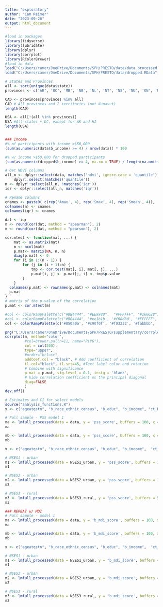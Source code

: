 ```yaml
---
title: "exploratory"
author: "Cam Reimer"
date: "2023-09-26"
output: html_document
---
```


```r
#load in packages 
library(tidyverse)
library(lubridate)
library(dplyr)
library(corrplot)
library(RColorBrewer)
#load in data
load("C:/Users/camer/OneDrive/Documents/SPH/PRESTO/data/data_processed.RData")
load("C:/Users/camer/OneDrive/Documents/SPH/PRESTO/data/dropped.RData")
```

```r
# States and Provinces
all <- sort(unique(data$state))
provinces <- c('AB', 'BC', 'MB', 'NB', 'NL', 'NT', 'NS', 'NU', 'ON', 'PE', 'QC', 'SK', 'YT')

CAD <- provinces[provinces %in% all]
CAD # All provinces and 2 territories (not Nunavut)
length(CAD)

USA <- all[!(all %in% provinces)]
USA #All states + DC, except for AK and HI
length(USA)


### Income 
#% of participants with income >$50,000
(sum(as.numeric(data$b_income) >= 4) / nrow(data)) * 100

#% w/ income >$50,000 for dropped participants
(sum(as.numeric(dropped$b_income) >= 4, na.rm = TRUE) / length(na.omit(dropped$b_income))) * 100
```

```r
# Get NDVI columns
all_n <- dplyr::select(data, matches('ndvi', ignore.case = 'quantile')) |>
    dplyr::select(!matches('quantile'))
n <- dplyr::select(all_n, !matches('iqr'))
iqr <- dplyr::select(all_n, matches('iqr'))

# Rename columns
cnames <- paste0( c(rep('Amax', 4), rep('Smax', 4), rep('Smean', 4)), ' ', rep(c('50m', '100m', '250m', '500m'), 3))
colnames(n) <- cnames
colnames(iqr) <- cnames

dat <- iqr
m <- round(cor(dat, method = "spearman"), 2)
m <- round(cor(dat, method = "pearson"), 2)

cor.mtest <- function(mat, ...) {
    mat <- as.matrix(mat)
    n <- ncol(mat)
    p.mat<- matrix(NA, n, n)
    diag(p.mat) <- 0
    for (i in 1:(n - 1)) {
        for (j in (i + 1):n) {
            tmp <- cor.test(mat[, i], mat[, j], ...)
            p.mat[i, j] <- p.mat[j, i] <- tmp$p.value
        }
    }
  colnames(p.mat) <- rownames(p.mat) <- colnames(mat)
  p.mat
}
# matrix of the p-value of the correlation
p.mat <- cor.mtest(m)

#col <- colorRampPalette(c("#BB4444", "#EE9988",  "#FFFFFF", "#166628"))
#col <- colorRampPalette(c("#BB4444", '#ee1b1b', '#f68d8d', "#FFFFFF", "#166628"))
col <- colorRampPalette(c('#850a0a', '#c90f0f', '#f03232', '#fabbbb', '#ffffff',  "#166628"))

```

```r
png("C:/Users/camer/OneDrive/Documents/SPH/PRESTO/supplementary/corrplot.png")
corrplot(m, method="color", 
         #col=brewer.pal(n=11, name="PiYG"), 
         col = col(200),
         type="upper", 
         #order="hclust", 
         addCoef.col = "black", # Add coefficient of correlation
         tl.col="black", tl.srt=45, #Text label color and rotation
         # Combine with significance
         p.mat = p.mat, sig.level = 0.1, insig = 'blank', 
         # hide correlation coefficient on the principal diagonal
         diag=FALSE 
         )
dev.off()

```

```r
# Estimates and CI for select models 
source("analysis_functions.R")
x <- c("ageatqstn", "b_race_ethnic_census", "b_educ", "b_income", "ct_HHinc", "ct_lths")

# Full sample - PSS model 1 
ma <- lmfull_processed(data = data, y = 'pss_score', buffers = 100, x = x[1:2], ndvi_measure = 'amax', sig_figs = 2)
ma

mb <- lmfull_processed(data = data, y = 'pss_score', buffers = 100, x = x, ndvi_measure = 'amax', sig_figs = 2)
mb

x <- c("ageatqstn", "b_race_ethnic_census", "b_educ", "b_income",  "ct_lths") 

# NSES1 - urban
m1 <- lmfull_processed(data = NSES1_urban, y = 'pss_score', buffers = 100, x = x, ndvi_measure = 'amax', sig_figs = 2 )
m1

# NSES2 - urban 
m2 <- lmfull_processed(data = NSES2_urban, y = 'pss_score', buffers = 100, x = x, ndvi_measure = 'amax', sig_figs = 2 )
m2

# NSES3 - rural
m3 <- lmfull_processed(data = NSES3_rural, y = 'pss_score', buffers = 500, x = x, ndvi_measure = 'amax', sig_figs = 2 )
m3

```

```r
### REPEAT w/ MDI 
# Full sample - model 1 
ma <- lmfull_processed(data = data, y = 'b_mdi_score', buffers = 100, x = x[1:2], ndvi_measure = 'amax', sig_figs = 2)
ma

mb <- lmfull_processed(data = data, y = 'b_mdi_score', buffers = 100, x = x, ndvi_measure = 'amax', sig_figs = 2)
mb

x <- c("ageatqstn", "b_race_ethnic_census", "b_educ", "b_income",  "ct_lths") 

# NSES1 - urban
m1 <- lmfull_processed(data = NSES1_urban, y = 'b_mdi_score', buffers = 100, x = x, ndvi_measure = 'amax', sig_figs = 2 )
m1

# NSES2 - urban 
m2 <- lmfull_processed(data = NSES2_urban, y = 'b_mdi_score', buffers = 100, x = x, ndvi_measure = 'amax', sig_figs = 2 )
m2

# NSES3 - rural
m3 <- lmfull_processed(data = NSES3_rural, y = 'b_mdi_score', buffers = 500, x = x, ndvi_measure = 'amax', sig_figs = 2 )
m3
```